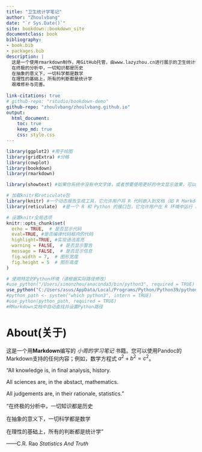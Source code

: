 ```yaml
--- 
title: "卫生统计学笔记"
author: "Zhoulvbang"
date: "`r Sys.Date()`"
site: bookdown::bookdown_site
documentclass: book
bibliography:
- book.bib
- packages.bib
description: |
  这是一个使用rmarkdown制作，用GitHub托管，由www.lazyzhou.cn进行展示的卫生统计学笔记。
  在终极的分析中，一切知识都是历史
  在抽象的意义下，一切科学都是数学
  在理性的基础上，所有的判断都是统计学
  艰难修补与完善。
  
link-citations: true
# github-repo: "rstudio/bookdown-demo"
github-repo: "zhoulvbang/zhoulvbang.github.io"
output: 
  html_document: 
    toc: true
    keep_md: true
    css: style.css
---
```


```r
library(ggplot2) #用于绘图
library(gridExtra) #分格
library(cowplot) 
library(bookdown)
library(rmarkdown)

library(showtext) #如果你系统中没有中文字体，或者想要使用更好的中文显示效果，可以使用 showtext 包。

# 加载knitr和reticulate包
library(knitr) #一个动态报告生成工具，它允许用户将 R 代码嵌入到文档（如 R Markdown、LaTeX、HTML、Markdown）中，并生成包含代码、文本、图形和输出结果的报告。
library(reticulate)  #是一个 R 和 Python 的接口包，它允许用户在 R 环境中运行 Python 代码，并实现 R 和 Python 之间的无缝数据交换。

# 设置knitr全局选项
knitr::opts_chunk$set(
  echo = TRUE,  # 是否显示代码
  eval=TRUE, #是否编译代码框内的代码
  highlight=TRUE, #实现语法高亮
  warning = FALSE,  # 是否显示警告
  message = FALSE,  # 是否显示信息
  fig.width = 7,  # 图形宽度
  fig.height = 5  # 图形高度
)

# 使用特定的Python环境（请根据实际路径修改）
#use_python("/Users/simonzhou/anaconda3/bin/python3", required = TRUE)
use_python("C:/Users/asus/AppData/Local/Programs/Python/Python39/python.exe", required = TRUE)
#python_path <- system("which python3", intern = TRUE)
#use_python(python_path, required = TRUE)
#RMarkdown文档中自动查找并设置Python路径
```

# About(关于)

这是一个用**Markdown**编写的 _小周的学习笔记_ 书籍。您可以使用Pandoc的Markdown支持的任何内容；例如，数学方程式 $a^2 + b^2 = c^2$。

  “All knowledge is, in final analysis, history.

All sciences are, in the abstact, mathematics.

All judgements are, in their rationale, statistics.”

  “在终极的分析中，一切知识都是历史
  
  在抽象的意义下，一切科学都是数学
  
  在理性的基础上，所有的判断都是统计学”
  
  ——C.R. Rao *Statistics And Truth*
